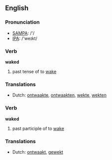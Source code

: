 ==English==

===Pronunciation===
*[[w:SAMPA|SAMPA]]: /'/
*[[w:IPA|IPA]]: /'weɪkt/

{{rft|Isn't "waked" considered improper, but "woken" used in preference?}}

===Verb===
'''waked'''

# past tense of to [[wake]]

===Translations===
*Dutch: [[ontwaakte]], [[ontwaakten]], [[wekte]], [[wekten]]

===Verb===
'''waked'''

# past participle of to [[wake]]

===Translations===
*Dutch: [[ontwaakt]], [[gewekt]]